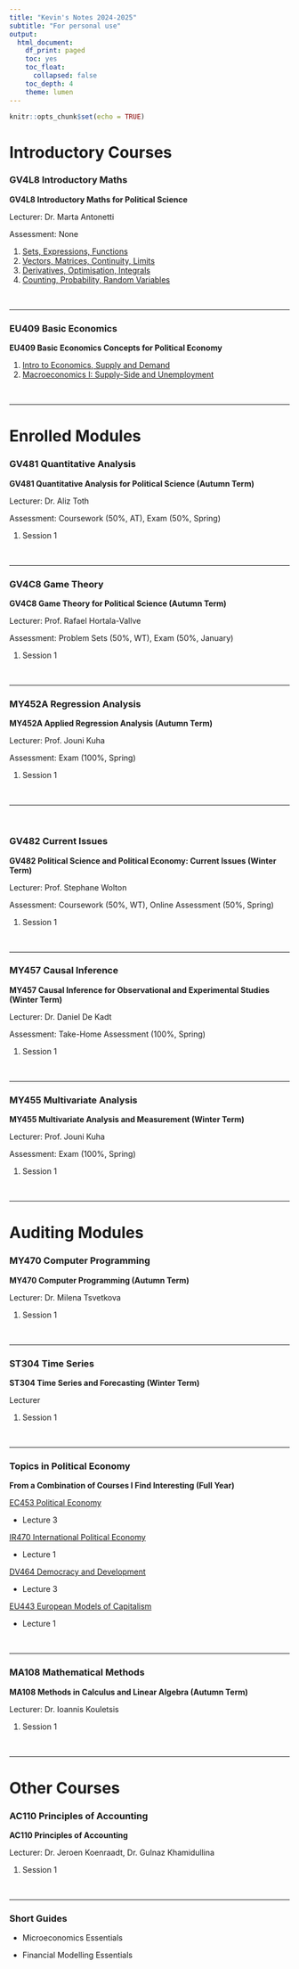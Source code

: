 ```yaml
---
title: "Kevin's Notes 2024-2025"
subtitle: "For personal use"
output:
  html_document:
    df_print: paged
    toc: yes
    toc_float:
      collapsed: false
    toc_depth: 4
    theme: lumen
---
```


```r
knitr::opts_chunk$set(echo = TRUE)
```

```{=html}
<style>
  body .main-container {
    max-width: 1100px;
  }
</style>
```
# Introductory Courses

### GV4L8 Introductory Maths

**GV4L8 Introductory Maths for Political Science**

Lecturer: Dr. Marta Antonetti

Assessment: None

1.  [Sets, Expressions, Functions](https://kevinli03.github.io/notes/GV4L8/1.html)
2.  [Vectors, Matrices, Continuity, Limits](https://kevinli03.github.io/notes/GV4L8/2.html)
3.  [Derivatives, Optimisation, Integrals](https://kevinli03.github.io/notes/GV4L8/3.html)
4.  [Counting, Probability, Random Variables](https://kevinli03.github.io/notes/GV4L8/4.html)

<br />

------------------------------------------------------------------------

### EU409 Basic Economics

**EU409 Basic Economics Concepts for Political Economy**

1.  [Intro to Economics, Supply and Demand](https://kevinli03.github.io/notes/EU409/1.html)
2.  [Macroeconomics I: Supply-Side and Unemployment](https://kevinli03.github.io/notes/EU409/2.html)

<br />

------------------------------------------------------------------------

# Enrolled Modules

### GV481 Quantitative Analysis

**GV481 Quantitative Analysis for Political Science (Autumn Term)**

Lecturer: Dr. Aliz Toth

Assessment: Coursework (50%, AT), Exam (50%, Spring)

1.  Session 1

<br />

------------------------------------------------------------------------

### GV4C8 Game Theory

**GV4C8 Game Theory for Political Science (Autumn Term)**

Lecturer: Prof. Rafael Hortala-Vallve

Assessment: Problem Sets (50%, WT), Exam (50%, January)

1.  Session 1

<br />

------------------------------------------------------------------------

### MY452A Regression Analysis

**MY452A Applied Regression Analysis (Autumn Term)**

Lecturer: Prof. Jouni Kuha

Assessment: Exam (100%, Spring)

1.  Session 1

<br />

------------------------------------------------------------------------

<br />

### GV482 Current Issues

**GV482 Political Science and Political Economy: Current Issues (Winter Term)**

Lecturer: Prof. Stephane Wolton

Assessment: Coursework (50%, WT), Online Assessment (50%, Spring)

1.  Session 1

<br />

------------------------------------------------------------------------

### MY457 Causal Inference

**MY457 Causal Inference for Observational and Experimental Studies (Winter Term)**

Lecturer: Dr. Daniel De Kadt

Assessment: Take-Home Assessment (100%, Spring)

1.  Session 1

<br />

------------------------------------------------------------------------

### MY455 Multivariate Analysis

**MY455 Multivariate Analysis and Measurement (Winter Term)**

Lecturer: Prof. Jouni Kuha

Assessment: Exam (100%, Spring)

1.  Session 1

<br />

------------------------------------------------------------------------

# Auditing Modules

### MY470 Computer Programming

**MY470 Computer Programming (Autumn Term)**

Lecturer: Dr. Milena Tsvetkova

1.  Session 1

<br />

------------------------------------------------------------------------

### ST304 Time Series

**ST304 Time Series and Forecasting (Winter Term)**

Lecturer

1.  Session 1

<br />

------------------------------------------------------------------------

### Topics in Political Economy

**From a Combination of Courses I Find Interesting (Full Year)**

[EC453 Political Economy]{.underline}

-   Lecture 3

[IR470 International Political Economy]{.underline}

-   Lecture 1

[DV464 Democracy and Development]{.underline}

-   Lecture 3

[EU443 European Models of Capitalism]{.underline}

-   Lecture 1

<br />

------------------------------------------------------------------------

### MA108 Mathematical Methods

**MA108 Methods in Calculus and Linear Algebra (Autumn Term)**

Lecturer: Dr. Ioannis Kouletsis

1.  Session 1

<br />

------------------------------------------------------------------------

# Other Courses

### AC110 Principles of Accounting

**AC110 Principles of Accounting**

Lecturer: Dr. Jeroen Koenraadt, Dr. Gulnaz Khamidullina

1.  Session 1

<br />

------------------------------------------------------------------------

### Short Guides

-   Microeconomics Essentials

-   Financial Modelling Essentials
